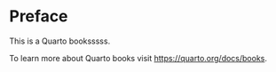 # Preface {.unnumbered}

This is a Quarto booksssss.

To learn more about Quarto books visit <https://quarto.org/docs/books>.
